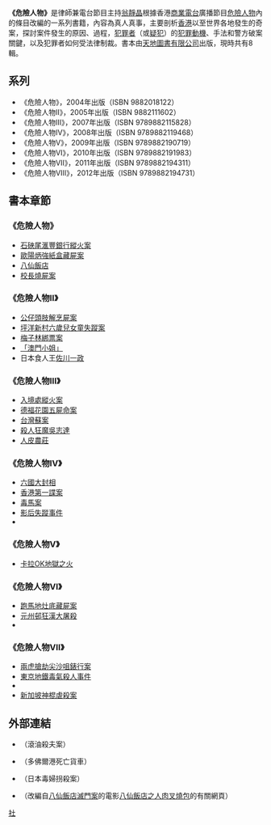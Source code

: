 '''《危險人物》'''是律師兼電台節目主持[[翁靜晶|翁靜晶]]根據香港[[商業電台|商業電台]]廣播節目[[危險人物_(電台節目)|危險人物]]內的條目改編的一系列書籍，內容為真人真事，主要剖析[[香港|香港]]以至世界各地發生的奇案，探討案件發生的原因、過程，[[犯罪者|犯罪者]]（或[[疑犯|疑犯]]）的[[動機|犯罪動機]]、手法和警方破案關鍵，以及犯罪者如何受法律制裁。書本由[[天地圖書有限公司|天地圖書有限公司]]出版，現時共有8輯。

==系列==
*《危險人物》，2004年出版（ISBN 9882018122）
*《危險人物Ⅱ》，2005年出版（ISBN 9882111602）
*《危險人物Ⅲ》，2007年出版（ISBN 9789882115828）
*《危險人物Ⅳ》，2008年出版（ISBN 9789882119468）
*《危險人物Ⅴ》，2009年出版（ISBN 9789882190719）
*《危險人物Ⅵ》，2010年出版（ISBN 9789882191983）
*《危險人物Ⅶ》，2011年出版（ISBN 9789882194311）
*《危險人物Ⅷ》，2012年出版（ISBN 9789882194731）

==書本章節==
===《危險人物》===
*[[石硤尾滙豐銀行縱火案|石硤尾滙豐銀行縱火案]]
*[[紙盒藏屍案|歐陽炳強紙盒藏屍案]]
*[[八仙飯店滅門案|八仙飯店]]
*[[聖公會牧愛小學#前任校長燒屍案|校長燒屍案]]

===《危險人物Ⅱ》===
*[[Hello_Kitty藏屍案|公仔頭肢解烹屍案]]
*[[坪洋新村六歲兒女童失蹤案|坪洋新村六歲兒女童失蹤案]] 
*[[梅子林綁架案|梅子林綁票案]]
*[[澳門小姐_(飛機)|「澳門小姐」]]
*日本食人王[[佐川一政|佐川一政]]

===《危險人物Ⅲ》===
*[[入境事務大樓縱火案|入境處縱火案]]
*[[德福花園五屍命案|德福花園五屍命案]]
*[[蘇建和案|台灣蘇案]]
*[[吳志達|殺人狂魔吳志達]]
*[[艾德·蓋恩|人皮農莊]]

===《危險人物Ⅳ》===
*[[六國大封相兇殺案|六國大封相]]
*[[曾昭科|香港第一諜案]]
*[[毒馬案|毒馬案]]
*[[崔銀姬|影后失蹤事件]]
*{{link-en|木箱少女案|Kidnapping of Colleen Stan}}

===《危險人物Ⅴ》===
*[[尖沙咀卡拉OK縱火案|卡拉OK地獄之火]]

===《危險人物Ⅵ》===
*[[黃泥涌灶底雙屍案|跑馬地灶底藏屍案]]
*[[元州邨|元州邨狂漢大屠殺]]
*{{link-en|美國碎木機謀殺案|Murder of Helle Crafts}}

===《危險人物Ⅶ》===
*[[忠信錶行械劫案|兩虎搶劫尖沙咀錶行案]]
*[[東京地鐵沙林毒氣事件|東京地鐵毒氣殺人事件]]
*{{link-en|鳳凰城夢遊殺妻之謎|Homicidal_sleepwalking#Falater case}}
*[[大巴窑杀童案|新加坡神棍虐殺案]]

==外部連結==
*{{cite news |title=港女殺夫剁尸 |url=http://www.epochtimes.com/b5/1/1/8/n31477.htm |work=大紀元新聞 |date=2001-01-08 |accessdate=2005-12-19 |archive-date=2019-09-14 |archive-url=https://web.archive.org/web/20190914100816/http://www.epochtimes.com/b5/1/1/8/n31477.htm |dead-url=no }}（滾油殺夫案）
*{{cite news |title=58 dead in port lorry |url=http://news.bbc.co.uk/2/hi/uk_news/796791.stm |work=BBC News |publisher=BBC |location=英國 |date=2000-06-19 |language=en |accessdate=2011-01-10 |archive-date=2019-10-24 |archive-url=https://web.archive.org/web/20191024134007/http://news.bbc.co.uk/2/hi/uk_news/796791.stm |dead-url=no }}（多佛爾港死亡貨車）
*{{Cite web |url=http://www2.cc22.ne.jp/~hiro_ko/2-58haruna.html |title=日本2歲女童若山春奈被拐殺 |language=ja |access-date=2005-12-17 |archive-date=2016-03-05 |archive-url=https://web.archive.org/web/20160305113218/http://www2.cc22.ne.jp/~hiro_ko/2-58haruna.html |dead-url=no }}（日本毒婦拐殺案）
*{{Cite web |url=http://www.hermanyau.com/cuntoldstory.htm |title=八仙飯店 |access-date=2005-12-17 |archive-date=2020-08-03 |archive-url=https://web.archive.org/web/20200803123605/http://www.hermanyau.com/cuntoldstory.htm |dead-url=no }}（改編自[[八仙飯店滅門案|八仙飯店滅門案]]的電影[[八仙飯店之人肉叉燒包|八仙飯店之人肉叉燒包]]的有關網頁）

[[category:中文書籍|社]]